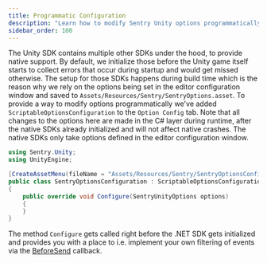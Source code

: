 ```yaml
---
title: Programmatic Configuration
description: "Learn how to modify Sentry Unity options programmatically."
sidebar_order: 100
---
```


The Unity SDK contains multiple other SDKs under the hood, to provide native support. By default, we initialize those before the Unity game itself starts to collect errors that occur during startup and would get missed otherwise. The setup for those SDKs happens during build time which is the reason why we rely on the options being set in the editor configuration window and saved to `Assets/Resources/Sentry/SentryOptions.asset`. To provide a way to modify options programmatically we've added `ScriptableOptionsConfiguration` to the `Option Config` tab. Note that all changes to the options here are made in the C# layer during runtime, after the native SDKs already initialized and will not affect native crashes. The native SDKs only take options defined in the editor configuration window.

```csharp
using Sentry.Unity;
using UnityEngine;

[CreateAssetMenu(fileName = "Assets/Resources/Sentry/SentryOptionsConfiguration", menuName = "Sentry/SentryOptionsConfiguration", order = 999)]
public class SentryOptionsConfiguration : ScriptableOptionsConfiguration
{
    public override void Configure(SentryUnityOptions options)
    {
    }
}
```

The method `Configure` gets called right before the .NET SDK gets initialized and provides you with a place to i.e. implement your own filtering of events via the [BeforeSend](/platforms/unity/configuration/filtering/#using-platformidentifier-namebefore-send-) callback.
